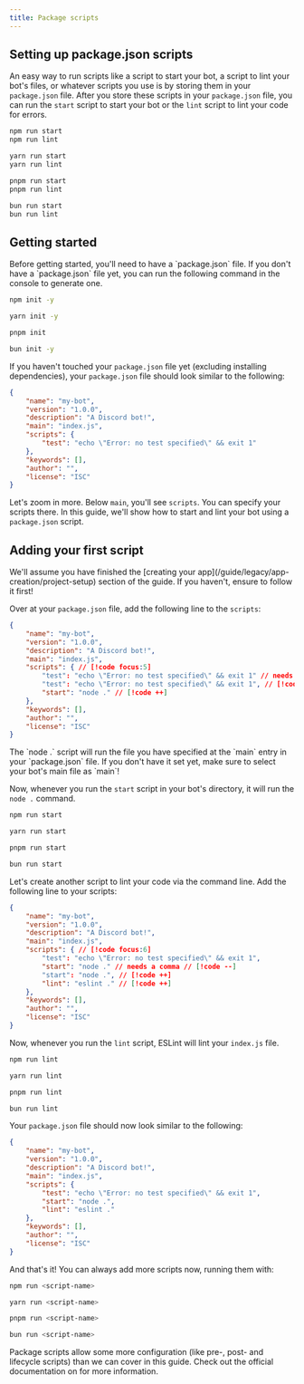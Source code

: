 ```yaml
---
title: Package scripts
---
```


## Setting up package.json scripts

An easy way to run scripts like a script to start your bot, a script to lint your bot's files, or whatever scripts you use is by storing them in your `package.json` file. After you store these scripts in your `package.json` file, you can run the `start` script to start your bot or the `lint` script to lint your code for errors.

```sh tab="npm"
npm run start
npm run lint
```

```sh tab="yarn"
yarn run start
yarn run lint
```

```sh tab="pnpm"
pnpm run start
pnpm run lint
```

```sh tab="bun"
bun run start
bun run lint
```

## Getting started

<Callout>
Before getting started, you'll need to have a `package.json` file. If you don't have a `package.json` file yet, you can run the following command in the console to generate one.

```sh tab="npm"
npm init -y
```

```sh tab="yarn"
yarn init -y
```

```sh tab="pnpm"
pnpm init
```

```sh tab="bun"
bun init -y
```

</Callout>

If you haven't touched your `package.json` file yet (excluding installing dependencies), your `package.json` file should look similar to the following:

```json title="package.json"
{
	"name": "my-bot",
	"version": "1.0.0",
	"description": "A Discord bot!",
	"main": "index.js",
	"scripts": {
		"test": "echo \"Error: no test specified\" && exit 1"
	},
	"keywords": [],
	"author": "",
	"license": "ISC"
}
```

Let's zoom in more. Below `main`, you'll see `scripts`. You can specify your scripts there. In this guide, we'll show how to start and lint your bot using a `package.json` script.

## Adding your first script

<Callout>
	We'll assume you have finished the [creating your app](/guide/legacy/app-creation/project-setup) section of the guide.
	If you haven't, ensure to follow it first!
</Callout>

Over at your `package.json` file, add the following line to the `scripts`:

```json title="package.json"
{
	"name": "my-bot",
	"version": "1.0.0",
	"description": "A Discord bot!",
	"main": "index.js",
	"scripts": { // [!code focus:5]
		"test": "echo \"Error: no test specified\" && exit 1" // needs a comma // [!code --]
		"test": "echo \"Error: no test specified\" && exit 1", // [!code ++]
		"start": "node ." // [!code ++]
	},
	"keywords": [],
	"author": "",
	"license": "ISC"
}
```

<Callout>
	The `node .` script will run the file you have specified at the `main` entry in your `package.json` file. If you don't
	have it set yet, make sure to select your bot's main file as `main`!
</Callout>

Now, whenever you run the `start` script in your bot's directory, it will run the `node .` command.

```sh tab="npm"
npm run start
```

```sh tab="yarn"
yarn run start
```

```sh tab="pnpm"
pnpm run start
```

```sh tab="bun"
bun run start
```

Let's create another script to lint your code via the command line. Add the following line to your scripts:

```json title="package.json"
{
	"name": "my-bot",
	"version": "1.0.0",
	"description": "A Discord bot!",
	"main": "index.js",
	"scripts": { // [!code focus:6]
		"test": "echo \"Error: no test specified\" && exit 1",
		"start": "node ." // needs a comma // [!code --]
		"start": "node .", // [!code ++]
		"lint": "eslint ." // [!code ++]
	},
	"keywords": [],
	"author": "",
	"license": "ISC"
}
```

Now, whenever you run the `lint` script, ESLint will lint your `index.js` file.

```sh tab="npm"
npm run lint
```

```sh tab="yarn"
yarn run lint
```

```sh tab="pnpm"
pnpm run lint
```

```sh tab="bun"
bun run lint
```

Your `package.json` file should now look similar to the following:

```json
{
	"name": "my-bot",
	"version": "1.0.0",
	"description": "A Discord bot!",
	"main": "index.js",
	"scripts": {
		"test": "echo \"Error: no test specified\" && exit 1",
		"start": "node .",
		"lint": "eslint ."
	},
	"keywords": [],
	"author": "",
	"license": "ISC"
}
```

And that's it! You can always add more scripts now, running them with:

```sh tab="npm"
npm run <script-name>
```

```sh tab="yarn"
yarn run <script-name>
```

```sh tab="pnpm"
pnpm run <script-name>
```

```sh tab="bun"
bun run <script-name>
```

<Cards>
	<Card title="Package Scripts" href="https://docs.npmjs.com/cli/v7/using-npm/scripts">
		Package scripts allow some more configuration (like pre-, post- and lifecycle scripts) than we can cover in this
		guide. Check out the official documentation on for more information.
	</Card>
</Cards>
